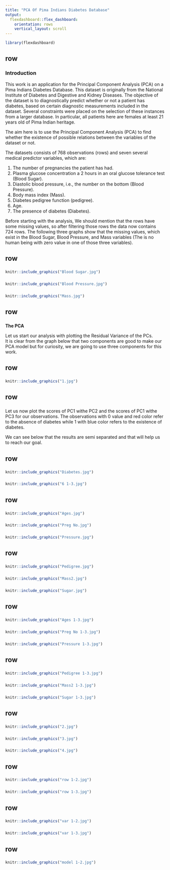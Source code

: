 ```yaml
---
title: "PCA Of Pima Indians Diabetes Database"
output: 
  flexdashboard::flex_dashboard:
    orientation: rows
    vertical_layout: scroll
---
```


```r
library(flexdashboard)
```

row
-----------------------------------------------------------------------

### **Introduction**
This work is an application for the Principal Component Analysis (PCA) on a Pima Indians Diabetes Database. This dataset is originally from the National Institute of Diabetes and Digestive and Kidney Diseases. The objective of the dataset is to diagnostically predict whether or not a patient has diabetes, based on certain diagnostic measurements included in the dataset. Several constraints were placed on the selection of these instances from a larger database. In particular, all patients here are females at least 21 years old of Pima Indian heritage.

The aim here is to use the Principal Component Analysis (PCA) to find whether the existence of possible relations between the variables of the dataset or not.

The datasets consists of 768 observations (rows) and seven several medical predictor variables, which are:  

1. The number of pregnancies the patient has had.    
2. Plasma glucose concentration a 2 hours in an oral glucose tolerance test (Blood Sugar).  
3. Diastolic blood pressure, i.e., the number on the bottom (Blood Pressure).  
4. Body mass index (Mass).  
5. Diabetes pedigree function (pedigree).  
6. Age.  
7. The presence of diabetes (Diabetes).  

Before starting with the analysis, We should mention that the rows have some missing values, so after filtering those rows the data now contains 724 rows. The following three graphs show that the missing values, which exist in the Blood Sugar, Blood Pressure, and Mass variables (The is no human being with zero value in one of those three variables). 

row
-----------------------------------------------------------------------

### 

```r
knitr::include_graphics("Blood Sugar.jpg")

```

### 

```r
knitr::include_graphics("Blood Pressure.jpg")

```

### 

```r
knitr::include_graphics("Mass.jpg")

```

row
-----------------------------------------------------------------------

###
**The PCA**

Let us start our analysis with plotting the Residual Variance of the PCs.  
It is clear from the graph below that two components are good to make our PCA model but for curiosity, we are going to use three components for this work.

row
-----------------------------------------------------------------------

###

```r
knitr::include_graphics("1.jpg")
```

row
-----------------------------------------------------------------------

###
Let us now plot the scores of PC1 withe PC2 and the scores of PC1 withe PC3 for our observations. The observations with 0 value and red color refer to the absence of diabetes while 1 with blue color refers to the existence of diabetes.  

We can see below that the results are semi separated and that will help us to reach our goal.

row
-----------------------------------------------------------------------

### 

```r
knitr::include_graphics("Diabetes.jpg")

```

### 

```r
knitr::include_graphics("6 1-3.jpg")

```



row
-----------------------------------------------------------------------

### 

```r
knitr::include_graphics("Ages.jpg")

```

### 

```r
knitr::include_graphics("Preg No.jpg")

```

### 

```r
knitr::include_graphics("Pressure.jpg")

```

row
-----------------------------------------------------------------------

### 

```r
knitr::include_graphics("Pedigree.jpg")

```

### 

```r
knitr::include_graphics("Mass2.jpg")

```

### 

```r
knitr::include_graphics("Sugar.jpg")

```

row
-----------------------------------------------------------------------

### 

```r
knitr::include_graphics("Ages 1-3.jpg")

```

### 

```r
knitr::include_graphics("Preg No 1-3.jpg")

```

### 

```r
knitr::include_graphics("Pressure 1-3.jpg")

```

row
-----------------------------------------------------------------------

### 

```r
knitr::include_graphics("Pedigree 1-3.jpg")

```

### 

```r
knitr::include_graphics("Mass2 1-3.jpg")

```

### 

```r
knitr::include_graphics("Sugar 1-3.jpg")

```


row
-----------------------------------------------------------------------

### 

```r
knitr::include_graphics("2.jpg")

```

### 

```r
knitr::include_graphics("3.jpg")

```

### 

```r
knitr::include_graphics("4.jpg")

```


row
-----------------------------------------------------------------------

### 

```r
knitr::include_graphics("row 1-2.jpg")

```

### 

```r
knitr::include_graphics("row 1-3.jpg")

```

row
-----------------------------------------------------------------------

### 

```r
knitr::include_graphics("var 1-2.jpg")

```

### 

```r
knitr::include_graphics("var 1-3.jpg")

```

row
-----------------------------------------------------------------------

### 

```r
knitr::include_graphics("model 1-2.jpg")

```


